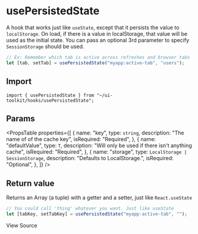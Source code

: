 
<Meta title="Hooks/usePersistedState" />

# usePersistedState

A hook that works just like `useState`, except that it persists the value to `localStorage`.
On load, if there is a value in localStorage, that value will be used as the initial state.
You can pass an optional 3rd parameter to specify `SessionStorage` should be used.

```javascript
// Ex: Remember which tab is active across refreshes and browser tabs
let [tab, setTab] = usePersistedState("myapp:active-tab", "users");
```

## Import

```tsx
import { usePersistedState } from "~/ui-toolkit/hooks/usePersistedState";
```

## Params

<PropsTable
  properties={[
    {
      name: "key",
      type: `string`,
      description: "The name of of the cache key",
      isRequired: "Required",
    },
    {
      name: "defaultValue",
      type: `T`,
      description: "Will only be used if there isn't anything cache",
      isRequired: "Required",
    },
    {
      name: "storage",
      type: `LocalStorage | SessionStorage`,
      description: "Defaults to LocalStorage.",
      isRequired: "Optional",
    },
  ]}
/>

## Return value

Returns an Array (a tuple) with a getter and a setter, just like `React.useState`

```javascript
// You could call 'thing' whatever you want. Just like useState
let [tabKey, setTabKey] = usePersistedState("myapp-active-tab", "");
```

<SourceCodeLink path="hooks/usePersistedState.ts">View Source</SourceCodeLink>

